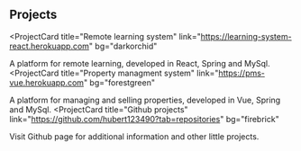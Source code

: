 ## Projects

<ProjectCard
  title="Remote learning system"
  link="https://learning-system-react.herokuapp.com"
  bg="darkorchid"
>
  A platform for remote learning, developed in React, Spring and MySql.
</ProjectCard>
<ProjectCard
  title="Property managment system"
  link="https://pms-vue.herokuapp.com"
  bg="forestgreen"
>
  A platform for managing and selling properties, developed in Vue, Spring and MySql.
</ProjectCard>
<ProjectCard
  title="Github projects"
  link="https://github.com/hubert123490?tab=repositories"
  bg="firebrick"
>
Visit Github page for additional information and other little projects.
</ProjectCard>
